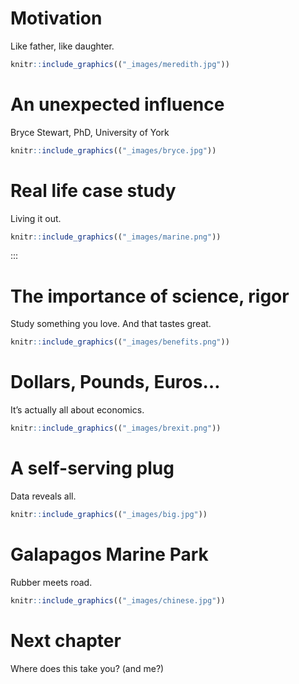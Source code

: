 
# Motivation

::: {.rmdimportant}

Like father, like daughter.

:::

```r
knitr::include_graphics(("_images/meredith.jpg"))
```

# An unexpected influence

::: {.rmdimportant}

Bryce Stewart, PhD, University of York

:::

```r
knitr::include_graphics(("_images/bryce.jpg"))
```

# Real life case study

::: {.rmdimportant}

Living it out.

:::

```r
knitr::include_graphics(("_images/marine.png"))
```

:::

# The importance of science, rigor

::: {.rmdimportant}

Study something you love.  And that tastes great.

:::

```r
knitr::include_graphics(("_images/benefits.png"))
```




# Dollars, Pounds, Euros...

::: {.rmdimportant}

It's actually all about economics.

:::

```r
knitr::include_graphics(("_images/brexit.png"))
```

# A self-serving plug

::: {.rmdimportant}

Data reveals all.

:::


```r
knitr::include_graphics(("_images/big.jpg"))
```

# Galapagos Marine Park

::: {.rmdimportant}

Rubber meets road.

:::


```r
knitr::include_graphics(("_images/chinese.jpg"))
```




# Next chapter

::: {.rmdimportant}

Where does this take you? (and me?)

:::